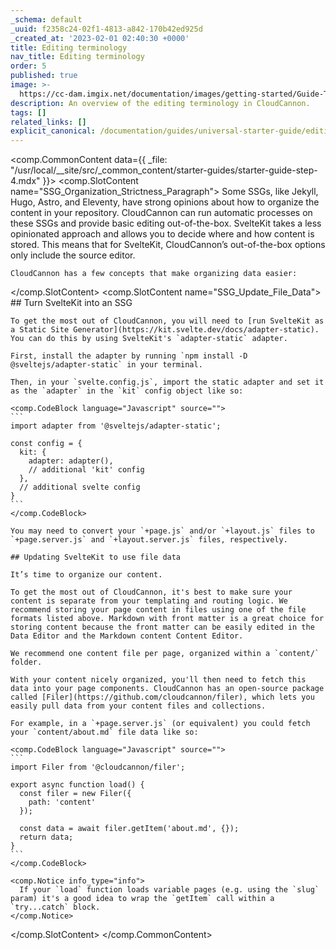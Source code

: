 ```yaml
---
_schema: default
_uuid: f2358c24-02f1-4813-a842-170b42ed925d
_created_at: '2023-02-01 02:40:30 +0000'
title: Editing terminology
nav_title: Editing terminology
order: 5
published: true
image: >-
  https://cc-dam.imgix.net/documentation/images/getting-started/Guide-Thumbnails/CloudCannon-Getting-Started-Thumbnail-SvelteKit.png
description: An overview of the editing terminology in CloudCannon.
tags: []
related_links: []
explicit_canonical: /documentation/guides/universal-starter-guide/editing-terminology/
---
```

<comp.CommonContent data={{ _file: "/usr/local/__site/src/_common_content/starter-guides/starter-guide-step-4.mdx" }}>
  <comp.SlotContent name="SSG_Organization_Strictness_Paragraph">
    Some SSGs, like Jekyll, Hugo, Astro, and Eleventy, have strong opinions about how to organize the content in your repository. CloudCannon can run automatic processes on these SSGs and provide basic editing out-of-the-box. SvelteKit takes a less opinionated approach and allows you to decide where and how content is stored. This means that for SvelteKit, CloudCannon’s out-of-the-box options only include the source editor.

    CloudCannon has a few concepts that make organizing data easier:
  </comp.SlotContent> <comp.SlotContent name="SSG_Update_File_Data">
    ## Turn SvelteKit into an SSG

    To get the most out of CloudCannon, you will need to [run SvelteKit as a Static Site Generator](https://kit.svelte.dev/docs/adapter-static). You can do this by using SvelteKit's `adapter-static` adapter.

    First, install the adapter by running `npm install -D @sveltejs/adapter-static` in your terminal.

    Then, in your `svelte.config.js`, import the static adapter and set it as the `adapter` in the `kit` config object like so:

    <comp.CodeBlock language="Javascript" source="">
    ```
    import adapter from '@sveltejs/adapter-static';

    const config = {
      kit: {
        adapter: adapter(),
        // additional 'kit' config
      },
      // additional svelte config
    }
    ```
    </comp.CodeBlock>

    You may need to convert your `+page.js` and/or `+layout.js` files to `+page.server.js` and `+layout.server.js` files, respectively.

    ## Updating SvelteKit to use file data

    It’s time to organize our content.

    To get the most out of CloudCannon, it's best to make sure your content is separate from your templating and routing logic. We recommend storing your page content in files using one of the file formats listed above. Markdown with front matter is a great choice for storing content because the front matter can be easily edited in the Data Editor and the Markdown content Content Editor.

    We recommend one content file per page, organized within a `content/` folder.

    With your content nicely organized, you'll then need to fetch this data into your page components. CloudCannon has an open-source package called [Filer](https://github.com/cloudcannon/filer), which lets you easily pull data from your content files and collections.

    For example, in a `+page.server.js` (or equivalent) you could fetch your `content/about.md` file data like so:

    <comp.CodeBlock language="Javascript" source="">
    ```
    import Filer from '@cloudcannon/filer';

    export async function load() {
      const filer = new Filer({
        path: 'content'
      });

      const data = await filer.getItem('about.md', {});
      return data;
    }
    ```
    </comp.CodeBlock>

    <comp.Notice info_type="info">
      If your `load` function loads variable pages (e.g. using the `slug` param) it's a good idea to wrap the `getItem` call within a `try...catch` block.
    </comp.Notice>
  </comp.SlotContent>
</comp.CommonContent>
